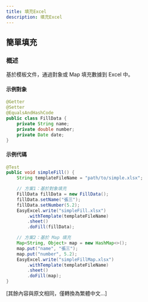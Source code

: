```yaml
---
title: 填充Excel
description: 填充Excel
---
```


## **簡單填充**

### 概述
基於模板文件，通過對象或 Map 填充數據到 Excel 中。

#### 示例對象
```java
@Getter
@Setter
@EqualsAndHashCode
public class FillData {
    private String name;
    private double number;
    private Date date;
}
```

#### 示例代碼
```java
@Test
public void simpleFill() {
    String templateFileName = "path/to/simple.xlsx";

    // 方案1：基於對象填充
    FillData fillData = new FillData();
    fillData.setName("張三");
    fillData.setNumber(5.2);
    EasyExcel.write("simpleFill.xlsx")
        .withTemplate(templateFileName)
        .sheet()
        .doFill(fillData);

    // 方案2：基於 Map 填充
    Map<String, Object> map = new HashMap<>();
    map.put("name", "張三");
    map.put("number", 5.2);
    EasyExcel.write("simpleFillMap.xlsx")
        .withTemplate(templateFileName)
        .sheet()
        .doFill(map);
}
```

[其餘內容與原文相同，僅轉換為繁體中文...] 